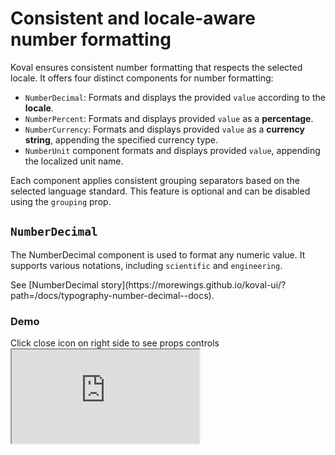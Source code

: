 
# Consistent and locale-aware number formatting

Koval ensures consistent number formatting that respects the selected locale. It offers four distinct components for number formatting:

-   `NumberDecimal`: Formats and displays the provided `value` according to the **locale**.
-   `NumberPercent`: Formats and displays provided `value` as a **percentage**.
-   `NumberCurrency`: Formats and displays provided `value` as a **currency string**, appending the specified currency type.
-   `NumberUnit` component formats and displays provided `value`, appending the localized unit name.

Each component applies consistent grouping separators based on the selected language standard. This feature is optional and can be disabled using the `grouping` prop.

## `NumberDecimal`

The NumberDecimal component is used to format any numeric value. It supports various notations, including `scientific` and `engineering`.

<Callout type="info" emoji="💡️">
    See [NumberDecimal
    story](https://morewings.github.io/koval-ui/?path=/docs/typography-number-decimal--docs).
</Callout>

### Demo

<Callout type="warning" emoji="👇️">
    Click close icon on right side to see props controls
</Callout>

<Iframe
    src="https://morewings.github.io/koval-ui/?path=/story/typography-number-decimal--primary&full=1&shortcuts=false&singleStory=true"
    width={777}
    height={333}
    caption="NumberDecimal demo & playground"
/>

## `NumberPercent`

The `NumberPercent` component formats the value as a percentage by multiplying it by 100.

<Callout type="info" emoji="💡️">
    See [NumberPercent
    story](https://morewings.github.io/koval-ui/?path=/docs/typography-number-percent--docs).
</Callout>

### Demo

<Iframe
    src="https://morewings.github.io/koval-ui/?path=/story/typography-number-percent--primary&full=1&shortcuts=false&singleStory=true"
    width={777}
    height={333}
    caption="NumberPercent demo & playground"
/>

## `NumberCurrency`

The `NumberCurrency` component displays the value in a conventional **currency string format**, appending the **ISO 4217** currency code, localized name, or symbol. This is particularly useful for displaying financial information.

<Callout type="info" emoji="💡️">
    See [NumberCurrency
    story](https://morewings.github.io/koval-ui/?path=/docs/typography-number-currency--docs).
</Callout>

### Demo

<Iframe
    src="https://morewings.github.io/koval-ui/?path=/story/typography-number-currency--primary&full=1&shortcuts=false&singleStory=true"
    width={777}
    height={333}
    caption="NumberCurrency demo & playground"
/>

## `NumberUnit`

The `NumberUnit` component is used for displaying numeric information about entities. It appends one of the [ECMA standard-supported units](https://tc39.es/ecma402/#table-sanctioned-single-unit-identifiers). The component supports different notations, such as `scientific` and `engineering`, and the unit display can be set to `short`, `long`, or `narrow` localized variants.

<Callout type="info" emoji="💡️">
    See [NumberUnit
    story](https://morewings.github.io/koval-ui/?path=/docs/typography-number-unit--docs).
</Callout>

### Demo

<Iframe
    src="https://morewings.github.io/koval-ui/?path=/story/typography-number-unit--primary&full=1&shortcuts=false&singleStory=true"
    width={777}
    height={333}
    caption="NumberUnit demo & playground"
/>
